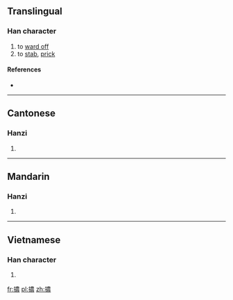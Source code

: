 ==Translingual==

===Han character===
{{Han char|rn=64|rad=手|as=13|sn=16|four=5503<sub>2</sub>|canj=手廿田女 (QTWV)|ids=⿰[[扌]][[農]]}}

# to [[ward off]]
# to [[stab]], [[prick]]

====References====
* {{Han ref|kx=0457.300|dkj=12786|dj=0806.140|hdz=31969.020|uh=64C3|ud=25795|bh=E9AB|bd=59819}}

----

==Cantonese==

===Hanzi===
{{yue-hanzi|jyut=nong5|y=nong5}}

# {{defn|lang=yue|sort=手13}}

----

==Mandarin==

===Hanzi===
{{cmn-hanzi|pin=[[nǎng]] ([[nang3]])|wg=nang<sup>3</sup>}}

# {{defn|lang=cmn|sort=手13}}

----

==Vietnamese==

===Han character===
{{vi-hantu|rs=手13|nống}}

# {{defn|lang=vi|sort=手13}}

[[fr:擃]]
[[pl:擃]]
[[zh:擃]]